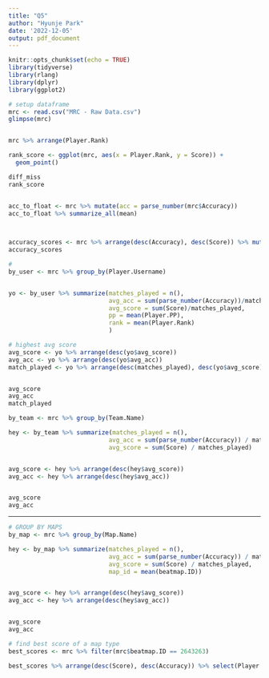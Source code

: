 ---
title: "Q5"
author: "Hyunje Park"
date: '2022-12-05'
output: pdf_document
---

```{r setup, include=FALSE}
knitr::opts_chunk$set(echo = TRUE)
library(tidyverse)
library(rlang)
library(dplyr)
library(ggplot2)
```

```{r}
# setup dataframe
mrc <- read.csv("MRC - Raw Data.csv")
glimpse(mrc)


mrc %>% arrange(Player.Rank)
```


```{r}
rank_score <- ggplot(mrc, aes(x = Player.Rank, y = Score)) +
  geom_point()

diff_miss
rank_score


acc_to_float <- mrc %>% mutate(acc = parse_number(mrc$Accuracy))
acc_to_float %>% summarize_all(mean)


                
accuracy_scores <- mrc %>% arrange(desc(Accuracy), desc(Score)) %>% mutate(n= n())
accuracy_scores
```




```{r}

#
by_user <- mrc %>% group_by(Player.Username)


yo <- by_user %>% summarize(matches_played = n(), 
                            avg_acc = sum(parse_number(Accuracy))/matches_played,
                            avg_score = sum(Score)/matches_played,
                            pp = mean(Player.PP),
                            rank = mean(Player.Rank)
                            )

# highest avg score
avg_score <- yo %>% arrange(desc(yo$avg_score))
avg_acc <- yo %>% arrange(desc(yo$avg_acc))
match_played <- yo %>% arrange(desc(matches_played), desc(yo$avg_score))


avg_score
avg_acc
match_played
```



```{r}


by_team <- mrc %>% group_by(Team.Name)

hey <- by_team %>% summarize(matches_played = n(), 
                            avg_acc = sum(parse_number(Accuracy)) / matches_played,
                            avg_score = sum(Score) / matches_played)


avg_score <- hey %>% arrange(desc(hey$avg_score))
avg_acc <- hey %>% arrange(desc(hey$avg_acc))


avg_score
avg_acc

```

---------------------
```{r}

# GROUP BY MAPS
by_map <- mrc %>% group_by(Map.Name)

hey <- by_map %>% summarize(matches_played = n(), 
                            avg_acc = sum(parse_number(Accuracy)) / matches_played,
                            avg_score = sum(Score) / matches_played,
                            map_id = mean(beatmap.ID))


avg_score <- hey %>% arrange(desc(hey$avg_score))
avg_acc <- hey %>% arrange(desc(hey$avg_acc))


avg_score
avg_acc

```
```{r}

# find best score of a map type
best_scores <- mrc %>% filter(mrc$beatmap.ID == 2643263)

best_scores %>% arrange(desc(Score), desc(Accuracy)) %>% select(Player.Username, Score, Accuracy, Map.Name, Team.Name)



```
